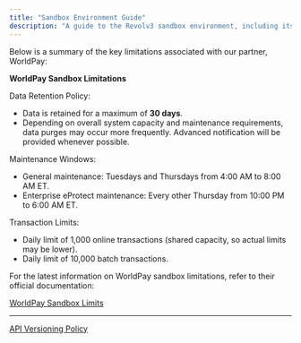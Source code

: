 ```yaml
---
title: "Sandbox Environment Guide"
description: "A guide to the Revolv3 sandbox environment, including its limitations, maintenance schedule, and how to use it for effective testing."
---
```


Below is a summary of the key limitations associated with our partner, WorldPay:

**WorldPay Sandbox Limitations**

Data Retention Policy:

* Data is retained for a maximum of **30 days**.
* Depending on overall system capacity and maintenance requirements, data purges may occur more frequently. Advanced notification will be provided whenever possible.

Maintenance Windows:

* General maintenance: Tuesdays and Thursdays from 4:00 AM to 8:00 AM ET.
* Enterprise eProtect maintenance: Every other Thursday from 10:00 PM to 6:00 AM ET.

Transaction Limits:

* Daily limit of 1,000 online transactions (shared capacity, so actual limits may be lower).
* Daily limit of 10,000 batch transactions.

For the latest information on WorldPay sandbox limitations, refer to their official documentation:

[WorldPay Sandbox Limits](http://support.worldpay.com/support/CNP-API/content/preliveenvlimits.htm)

***

[API Versioning Policy](/docs/api-versioning-policy)
